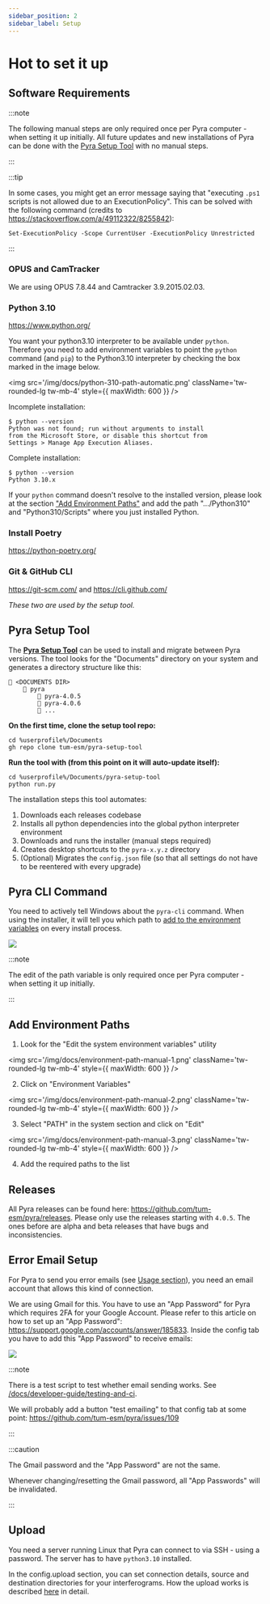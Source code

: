 ```yaml
---
sidebar_position: 2
sidebar_label: Setup
---
```


# Hot to set it up

## Software Requirements

:::note

The following manual steps are only required once per Pyra computer - when setting it up initially. All future updates and new installations of Pyra can be done with the [Pyra Setup Tool](#pyra-setup-tool) with no manual steps.

:::

:::tip

In some cases, you might get an error message saying that "executing `.ps1` scripts is not allowed due to an ExecutionPolicy". This can be solved with the following command (credits to https://stackoverflow.com/a/49112322/8255842):

```
Set-ExecutionPolicy -Scope CurrentUser -ExecutionPolicy Unrestricted
```

:::

### OPUS and CamTracker

We are using OPUS 7.8.44 and Camtracker 3.9.2015.02.03.

### Python 3.10

https://www.python.org/

You want your python3.10 interpreter to be available under `python`. Therefore you need to add environment variables to point the `python` command (and `pip`) to the Python3.10 interpreter by checking the box marked in the image below.

<img
    src='/img/docs/python-310-path-automatic.png'
    className='tw-rounded-lg tw-mb-4'
    style={{ maxWidth: 600 }}
/>

<div className='tw-mb-2'>
    <span className='tw-bg-red-200 tw-text-red-900 tw-rounded tw-px-1 tw-font-semibold tw-py-0.5 -tw-my-0.5'>
        Incomplete installation:
    </span>
</div>

```
$ python --version
Python was not found; run without arguments to install
from the Microsoft Store, or disable this shortcut from
Settings > Manage App Execution Aliases.
```

<div className='tw-mb-2'>
    <span className='tw-bg-green-200 tw-text-green-900 tw-rounded tw-px-1 tw-font-semibold tw-py-0.5 -tw-my-0.5'>
        Complete installation:
    </span>
</div>

```
$ python --version
Python 3.10.x
```

If your `python` command doesn't resolve to the installed version, please look at the section ["Add Environment Paths"](#add-environment-paths) and add the path ".../Python310" and "Python310/Scripts" where you just installed Python.

### Install Poetry

https://python-poetry.org/

### Git & GitHub CLI

https://git-scm.com/ and https://cli.github.com/

_These two are used by the setup tool._

## Pyra Setup Tool

The [**Pyra Setup Tool**](https://github.com/tum-esm/pyra-setup-tool) can be used to install and migrate between Pyra versions. The tool looks for the "Documents" directory on your system and generates a directory structure like this:

```
📁 <DOCUMENTS DIR>
    📁 pyra
        📁 pyra-4.0.5
        📁 pyra-4.0.6
        📁 ...
```

**On the first time, clone the setup tool repo:**

```
cd %userprofile%/Documents
gh repo clone tum-esm/pyra-setup-tool
```

**Run the tool with (from this point on it will auto-update itself):**

```
cd %userprofile%/Documents/pyra-setup-tool
python run.py
```

The installation steps this tool automates:

1. Downloads each releases codebase
2. Installs all python dependencies into the global python interpreter environment
3. Downloads and runs the installer (manual steps required)
4. Creates desktop shortcuts to the `pyra-x.y.z` directory
5. (Optional) Migrates the `config.json` file (so that all settings do not have to be reentered with every upgrade)

## Pyra CLI Command

You need to actively tell Windows about the `pyra-cli` command. When using the installer, it will tell you which path to [add to the environment variables](#add-environment-paths) on every install process.

<img src='/img/docs/pyra-cli-path-request.png' className='tw-rounded tw-mb-4' />

:::note

The edit of the path variable is only required once per Pyra computer - when setting it up initially.

:::

## Add Environment Paths

1. Look for the "Edit the system environment variables" utility

<img
    src='/img/docs/environment-path-manual-1.png'
    className='tw-rounded-lg tw-mb-4'
    style={{ maxWidth: 600 }}
/>

2. Click on "Environment Variables"

<img
    src='/img/docs/environment-path-manual-2.png'
    className='tw-rounded-lg tw-mb-4'
    style={{ maxWidth: 600 }}
/>

3. Select "PATH" in the system section and click on "Edit"

<img
    src='/img/docs/environment-path-manual-3.png'
    className='tw-rounded-lg tw-mb-4'
    style={{ maxWidth: 600 }}
/>

4. Add the required paths to the list

## Releases

All Pyra releases can be found here: <span className="tw-break-all">https://github.com/tum-esm/pyra/releases</span>. Please only use the releases starting with `4.0.5`. The ones before are alpha and beta releases that have bugs and inconsistencies.

## Error Email Setup

For Pyra to send you error emails (see [Usage section](/docs/user-guide/usage#error-emails)), you need an email account that allows this kind of connection.

We are using Gmail for this. You have to use an "App Password" for Pyra which requires 2FA for your Google Account. Please refer to this article on how to set up an "App Password": <span className="tw-break-all">https://support.google.com/accounts/answer/185833</span>. Inside the config tab you have to add this "App Password" to receive emails:

<img src='/img/docs/email-config.png' className='tw-rounded-lg tw-mb-4' />

:::note

There is a test script to test whether email sending works. See [/docs/developer-guide/testing-and-ci](/docs/developer-guide/testing-and-ci).

We will probably add a button "test emailing" to that config tab at some point: https://github.com/tum-esm/pyra/issues/109

:::

:::caution

The Gmail password and the "App Password" are not the same.

Whenever changing/resetting the Gmail password, all "App Passwords" will be invalidated.

:::

## Upload

You need a server running Linux that Pyra can connect to via SSH - using a password. The server has to have `python3.10` installed.

In the config.upload section, you can set connection details, source and destination directories for your interferograms. How the upload works is described [here](/docs/user-guide/upload) in detail.
